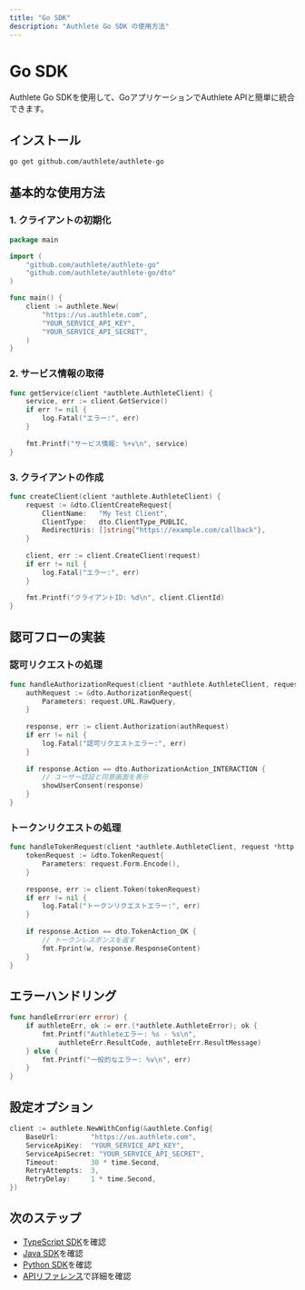```yaml
---
title: "Go SDK"
description: "Authlete Go SDK の使用方法"
---
```


# Go SDK

Authlete Go SDKを使用して、GoアプリケーションでAuthlete APIと簡単に統合できます。

## インストール

```bash
go get github.com/authlete/authlete-go
```

## 基本的な使用方法

### 1. クライアントの初期化

```go
package main

import (
    "github.com/authlete/authlete-go"
    "github.com/authlete/authlete-go/dto"
)

func main() {
    client := authlete.New(
        "https://us.authlete.com",
        "YOUR_SERVICE_API_KEY",
        "YOUR_SERVICE_API_SECRET",
    )
}
```

### 2. サービス情報の取得

```go
func getService(client *authlete.AuthleteClient) {
    service, err := client.GetService()
    if err != nil {
        log.Fatal("エラー:", err)
    }
    
    fmt.Printf("サービス情報: %+v\n", service)
}
```

### 3. クライアントの作成

```go
func createClient(client *authlete.AuthleteClient) {
    request := &dto.ClientCreateRequest{
        ClientName:   "My Test Client",
        ClientType:   dto.ClientType_PUBLIC,
        RedirectUris: []string{"https://example.com/callback"},
    }
    
    client, err := client.CreateClient(request)
    if err != nil {
        log.Fatal("エラー:", err)
    }
    
    fmt.Printf("クライアントID: %d\n", client.ClientId)
}
```

## 認可フローの実装

### 認可リクエストの処理

```go
func handleAuthorizationRequest(client *authlete.AuthleteClient, request *http.Request) {
    authRequest := &dto.AuthorizationRequest{
        Parameters: request.URL.RawQuery,
    }
    
    response, err := client.Authorization(authRequest)
    if err != nil {
        log.Fatal("認可リクエストエラー:", err)
    }
    
    if response.Action == dto.AuthorizationAction_INTERACTION {
        // ユーザー認証と同意画面を表示
        showUserConsent(response)
    }
}
```

### トークンリクエストの処理

```go
func handleTokenRequest(client *authlete.AuthleteClient, request *http.Request) {
    tokenRequest := &dto.TokenRequest{
        Parameters: request.Form.Encode(),
    }
    
    response, err := client.Token(tokenRequest)
    if err != nil {
        log.Fatal("トークンリクエストエラー:", err)
    }
    
    if response.Action == dto.TokenAction_OK {
        // トークンレスポンスを返す
        fmt.Fprint(w, response.ResponseContent)
    }
}
```

## エラーハンドリング

```go
func handleError(err error) {
    if authleteErr, ok := err.(*authlete.AuthleteError); ok {
        fmt.Printf("Authleteエラー: %s - %s\n", 
            authleteErr.ResultCode, authleteErr.ResultMessage)
    } else {
        fmt.Printf("一般的なエラー: %v\n", err)
    }
}
```

## 設定オプション

```go
client := authlete.NewWithConfig(&authlete.Config{
    BaseUrl:        "https://us.authlete.com",
    ServiceApiKey:  "YOUR_SERVICE_API_KEY",
    ServiceApiSecret: "YOUR_SERVICE_API_SECRET",
    Timeout:        30 * time.Second,
    RetryAttempts:  3,
    RetryDelay:     1 * time.Second,
})
```

## 次のステップ

- [TypeScript SDK](/ja/sdk/typescript)を確認
- [Java SDK](/ja/sdk/java)を確認
- [Python SDK](/ja/sdk/python)を確認
- [APIリファレンス](/ja/api-reference)で詳細を確認
